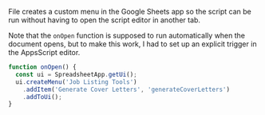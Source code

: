 File creates a custom menu in the Google Sheets app so the script can
be run without having to open the script editor in another tab.

Note that the `onOpen` function is supposed to run automatically when
the document opens, but to make this work, I had to set up an explicit
trigger in the AppsScript editor.

```javascript title="ui.gs" showLineNumbers
function onOpen() {
  const ui = SpreadsheetApp.getUi();
  ui.createMenu('Job Listing Tools')
    .addItem('Generate Cover Letters', 'generateCoverLetters')
    .addToUi();
}

```